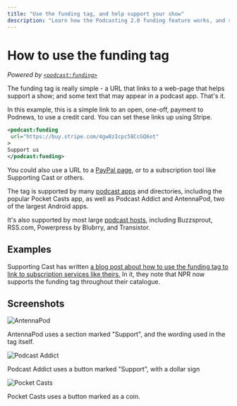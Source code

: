 ```yaml
---
title: "Use the funding tag, and help support your show"
description: "Learn how the Podcasting 2.0 funding feature works, and see how others are using it"
---
```


# How to use the funding tag

_Powered by [`<podcast:funding>`](/tags/funding)_

The funding tag is really simple - a URL that links to a web-page that helps support a show; and some text that may appear in a podcast app. That's it.

In this example, this is a simple link to an open, one-off, payment to Podnews, to use a credit card. You can set these links up using Stripe.

```xml
<podcast:funding
 url="https://buy.stripe.com/4gw8zIcpc58CcGQ6ot"
>
Support us
</podcast:funding>
```

You could also use a URL to a [PayPal page](https://www.paypal.com/paypalme/amazinglybrilliant), or to a subscription tool like Supporting Cast or others.

The tag is supported by many [podcast apps](/docs/podcast-namespace/tags/funding#fs-podcast-apps) and directories, including the popular Pocket Casts app, as well as Podcast Addict and AntennaPod, two of the largest Android apps.

It's also supported by most large [podcast hosts](/docs/podcast-namespace/tags/funding#fs-tools), including Buzzsprout, RSS.com, Powerpress by Blubrry, and Transistor.

## Examples

Supporting Cast has written [a blog post about how to use the funding tag to link to subscription services like theirs.](https://www.supportingcast.fm/post/rss-funding-tag) In it, they note that NPR now supports the funding tag throughout their catalogue.

## Screenshots

![AntennaPod](/images/guides/funding-antennapod.webp)

AntennaPod uses a section marked "Support", and the wording used in the tag itself.

![Podcast Addict](/images/guides/funding-podcastaddict.webp)

Podcast Addict uses a button marked "Support", with a dollar sign

![Pocket Casts](/images/guides/funding-pocketcasts.webp)

Pocket Casts uses a button marked as a coin.
